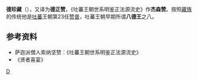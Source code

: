 {{unreferenced|time=2013-05-12T02:44:10+00:00}}
'''德珍藏'''（{{bo|z=ལྡེ་སྤྲིན་བཙན|w=lDe sprin btsan}}），又译为'''德正赞'''，《吐蕃王朝世系明鉴正法源流史》作'''杰森赞'''。按照[[藏族|藏族]]的传统他是[[吐蕃|吐蕃]]王朝第23任[[赞普|赞普]]，吐蕃王朝早期所谓'''八德王'''之八。

==参考资料==
*萨迦派僧人索纳坚赞：《吐蕃王朝世系明鉴正法源流史》
*《贤者喜宴》

{{start box}}
{{s-before|[[德结布|德结布]]}}
{{s-title|[[吐蕃国王列表|吐蕃赞普]]|第23任<br />'''八德王'''之八}}
{{s-after|[[结多日隆赞|结多日隆赞]]}}
{{end box}}
{{吐蕃赞普}}

[[Category:吐蕃赞普|D]]
